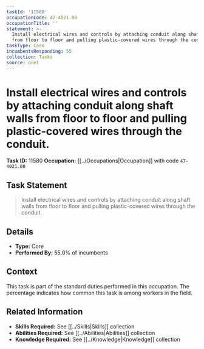 ```yaml
---
taskId: '11580'
occupationCode: 47-4021.00
occupationTitle: ''
statement: >-
  Install electrical wires and controls by attaching conduit along shaft walls
  from floor to floor and pulling plastic-covered wires through the conduit.
taskType: Core
incumbentsResponding: 55
collection: Tasks
source: onet
---
```

# Install electrical wires and controls by attaching conduit along shaft walls from floor to floor and pulling plastic-covered wires through the conduit.

**Task ID:** 11580
**Occupation:** [[../Occupations|Occupation]] with code `47-4021.00`

## Task Statement

> Install electrical wires and controls by attaching conduit along shaft walls from floor to floor and pulling plastic-covered wires through the conduit.

## Details

- **Type:** Core
- **Performed By:** 55.0% of incumbents

## Context

This task is part of the standard duties performed in this occupation. The percentage indicates how common this task is among workers in the field.

## Related Information

- **Skills Required:** See [[../Skills|Skills]] collection
- **Abilities Required:** See [[../Abilities|Abilities]] collection
- **Knowledge Required:** See [[../Knowledge|Knowledge]] collection
